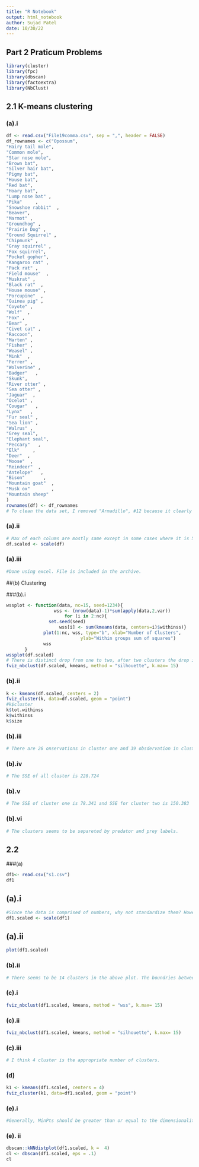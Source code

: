 ```yaml
---
title: "R Notebook"
output: html_notebook
author: Sujad Patel
date: 10/30/22
---
```

## Part 2 Praticum Problems

```r
library(cluster)
library(fpc)
library(dbscan)
library(factoextra)
library(NbClust)
```

## 2.1 K-means clustering
### (a).i

```r

df <- read.csv("File19comma.csv", sep = ",", header = FALSE)
df_rownames <- c("Opossum",                
"Hairy tail mole",
"Common mole",            
"Star nose mole",         
"Brown bat",              
"Silver hair bat",        
"Pigmy bat",              
"House bat",              
"Red bat",                
"Hoary bat",              
"Lump nose bat" ,                 
"Pika"     ,              
"Snowshoe rabbit"  ,      
"Beaver",                 
"Marmot" ,                
"Groundhog" ,             
"Prairie Dog" ,           
"Ground Squirrel" ,       
"Chipmunk" ,              
"Gray squirrel" ,         
"Fox squirrel",           
"Pocket gopher",          
"Kangaroo rat" ,          
"Pack rat" ,              
"Field mouse"  ,          
"Muskrat" ,               
"Black rat"  ,            
"House mouse" ,           
"Porcupine"  ,            
"Guinea pig" ,            
"Coyote" ,                
"Wolf"  ,                 
"Fox" ,                   
"Bear" ,                  
"Civet cat" ,             
"Raccoon",                
"Marten" ,                
"Fisher" ,                
"Weasel" ,                
"Mink"  ,                 
"Ferrer" ,                
"Wolverine" ,             
"Badger"   ,              
"Skunk",                  
"River otter" ,           
"Sea otter" ,             
"Jaguar"  ,               
"Ocelot" ,                
"Cougar"   ,              
"Lynx"   ,                
"Fur seal" ,              
"Sea lion" ,              
"Walrus" ,                
"Grey seal",              
"Elephant seal",          
"Peccary"   ,             
"Elk"     ,               
"Deer"  ,                 
"Moose"  ,                
"Reindeer"  ,             
"Antelope"   ,            
"Bison"       ,           
"Mountain goat"  ,        
"Musk ox"        ,        
"Mountain sheep"         
)
rownames(df) <- df_rownames
# To clean the data set, I removed "Armadillo", #12 because it clearly was an outlier with mostly empty columns and few extreme values.I also removed the first column, since pattern category is not similar to other categories. 
```

### (a).ii
```r
# Max of each colums are mostly same except in some cases where it is 5 and 1. Therefore scaling might be helpful.
df.scaled <- scale(df)
```
### (a).iii
```r
#Done using excel. File is included in the archive.
```
##(b) Clustering

###(b).i
```r
wssplot <- function(data, nc=15, seed=1234){
                  wss <- (nrow(data)-1)*sum(apply(data,2,var))
                      for (i in 2:nc){
                set.seed(seed)
                    wss[i] <- sum(kmeans(data, centers=i)$withinss)}
              plot(1:nc, wss, type="b", xlab="Number of Clusters",
                            ylab="Within groups sum of squares")
              wss
       }
wssplot(df.scaled)
# There is distinct drop from one to two, after two clusters the drop is decreasing. Therefore, 2-cluster is a good choice according to WSS plot.
fviz_nbclust(df.scaled, kmeans, method = "silhouette", k.max= 15)

```
### (b).ii
```r
k <- kmeans(df.scaled, centers = 2) 
fviz_cluster(k, data=df.scaled, geom = "point") 
#k$cluster
k$tot.withinss
k$withinss
k$size
```
### (b).iii
```r
# There are 26 onservations in cluster one and 39 obsdervation in cluster two.
```

### (b).iv
```r
# The SSE of all cluster is 228.724
```
### (b).v
```r
# The SSE of cluster one is 78.341 and SSE for cluster two is 150.383
```

### (b).vi
```r
# The clusters seems to be separeted by predator and prey labels.
```


## 2.2

###(a)
```r
df1<- read.csv("s1.csv")
df1
```
## (a).i
```r
#Since the data is comprised of numbers, why not standardize them? However, they should benefit from normalization.
df1.scaled <- scale(df1)
```
## (a).ii
```r
plot(df1.scaled)
```
### (b).ii
```r
# There seems to be 14 clusters in the above plot. The boundries between most of cluster is fuzzy, though, there are few well separated cluster on the far right.
```

### (c).i
```r
fviz_nbclust(df1.scaled, kmeans, method = "wss", k.max= 15)

```
### (c).ii
```r
fviz_nbclust(df1.scaled, kmeans, method = "silhouette", k.max= 15)

```
### (c).iii
```r
# I think 4 cluster is the appropriate number of clusters.
```

### (d)
```r
k1 <- kmeans(df1.scaled, centers = 4) 
fviz_cluster(k1, data=df1.scaled, geom = "point")
```
### (e).i
```r
#Generally, MinPts should be greater than or equal to the dimensionality of the data set. I think 4 is good start, 2 *Dim, but it may be necessary to choose larger values for very large data, for noisy data, or for data that contains many duplicates.

```

### (e). ii
```r
dbscan::kNNdistplot(df1.scaled, k =  4)
cl <- dbscan(df1.scaled, eps = .1)
cl
```

